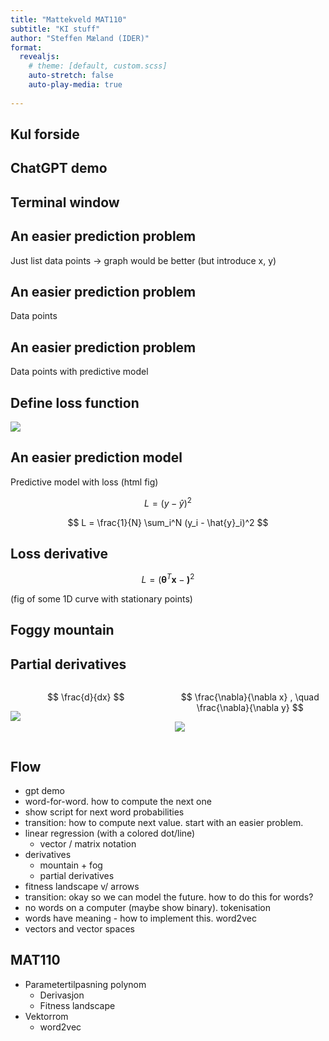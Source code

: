 ```yaml
---
title: "Mattekveld MAT110"
subtitle: "KI stuff"
author: "Steffen Mæland (IDER)"
format:
  revealjs:
    # theme: [default, custom.scss]
    auto-stretch: false
    auto-play-media: true
  
---
```


## Kul forside {.center}

## ChatGPT demo

## Terminal window

## An easier prediction problem

Just list data points -> graph would be better
(but introduce x, y)

## An easier prediction problem

Data points

## An easier prediction problem

Data points with predictive model

## Define loss function

![](figures/lossfunction/image-1.png)


## An easier prediction model

Predictive model with loss (html fig)

$$
L = (y - \hat{y})^2
$$

$$
L = \frac{1}{N} \sum_i^N (y_i - \hat{y}_i)^2
$$


## Loss derivative

$$
L = (\boldsymbol{\theta}^T \boldsymbol{x} - \boldsymbol)^2
$$

(fig of some 1D curve with stationary points)


## Foggy mountain

## Partial derivatives

::::{.columns}
:::{.column width="50%"}
$$
\frac{d}{dx}
$$

![](figures/2d_plot_example.png){fig-align="center"}
:::

:::{.column width="50%"}
$$
\frac{\nabla}{\nabla x} , \quad \frac{\nabla}{\nabla y}
$$

![](figures/3d_plot_example.png){fig-align="center"}
:::
::::
 

## Flow

- gpt demo
- word-for-word. how to compute the next one
- show script for next word probabilities
- transition: how to compute next value. start with an easier problem.
- linear regression (with a colored dot/line)
  - vector / matrix notation
- derivatives 
  - mountain + fog
  - partial derivatives
- fitness landscape v/ arrows
- transition: okay so we can model the future. how to do this for words?
- no words on a computer (maybe show binary). tokenisation
- words have meaning - how to implement this. word2vec
- vectors and vector spaces


## MAT110

- Parametertilpasning polynom
  - Derivasjon
  - Fitness landscape

- Vektorrom 
  - word2vec 
